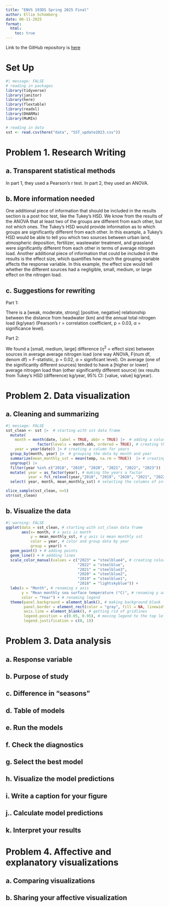 ```yaml
---
title: "ENVS 193DS Spring 2025 Final"
author: Ellie Schomberg
date: 06-11-2025
format: 
  html:
    toc: true
---
```


Link to the GitHub repository is [here](https://github.com/ellieschomberg/ENVS-193DS_spring-2025_final)

# Set Up

```r
#| message: FALSE
# reading in packages
library(tidyverse)
library(janitor)
library(here)
library(flextable)
library(readxl)
library(DHARMa)
library(MuMIn)

# reading in data
sst <- read.csv(here("data", "SST_update2023.csv"))
```

# Problem 1. Research Writing

## a. Transparent statistical methods

In part 1, they used a Pearson's r test. In part 2, they used an ANOVA.

## b. More information needed

One additional piece of information that should be included in the results section is a post hoc test, like the Tukey's HSD. We know from the results of the ANOVA that at least two of the groups are different from each other, but not which ones. The Tukey's HSD would provide information as to which groups are significantly different from each other. In this example, a Tukey's HSD would be able to tell you which two sources between urban land, atmospheric deposition, fertilizer, wastewater treatment, and grassland were significantly different from each other in terms of average nitrogen load. Another additional piece of information that could be included in the results is the effect size, which quantifies how much the grouping variable affects the response variable. In this example, the effect size would tell whether the different sources had a negligible, small, medium, or large effect on the nitrogen load.

## c. Suggestions for rewriting

Part 1:

There is a [weak, moderate, strong] [positive, negative] relationship between the distance from headwater (km) and the annual total nitrogen load (kg/year) (Pearson's r = correlation coefficient, p = 0.03, $\alpha$ = significance level).

Part 2:

We found a [small, medium, large] difference ($\eta^2$ = effect size) between sources in average average nitrogen load (one way ANOVA, F(num df, denom df) = F-statistic, p = 0.02, $\alpha$ = significant level). On average (one of the significantly different sources) tended to have a [higher or lower] average nitrogen load than (other significantly different source) (ex results from Tukey's HSD (difference) kg/year, 95% CI: [value, value] kg/year).


# Problem 2. Data visualization

## a. Cleaning and summarizing

```r
#| message: FALSE
sst_clean <- sst |>  # starting with sst data frame
  mutate(
    month = month(date, label = TRUE, abbr = TRUE) |>  # adding a column for months
              factor(levels = month.abb, ordered = TRUE), # creating the months as an ordinal factor with name abbreviations
    year = year(date)) |> # creating a column for years
  group_by(month, year) |>  # grouping the data by month and year
  summarize(mean_monthly_sst = mean(temp, na.rm = TRUE))  |> # creating the mean monthly sst column
  ungroup() |> 
  filter(year %in% c("2018", "2019", "2020", "2021", "2022", "2023")) |> # filtering to include 2018-2023
  mutate( year = as_factor(year), # making the years a factor
          year = fct_relevel(year,"2018", "2019", "2020", "2021", "2022", "2023")) |> 
  select( year, month, mean_monthly_sst) # selecting the columns of interest

slice_sample(sst_clean, n=5) 
str(sst_clean)
```


## b. Visualize the data

```r
#| warning: FALSE
ggplot(data = sst_clean, # starting with sst_clean data frame
       aes(x= month, # x axis is month
           y = mean_monthly_sst, # y axis is mean monthly sst
           color = year, # color and group data by year
           group = year)) +
  geom_point() + # adding points
  geom_line() + # addding lines
  scale_color_manual(values = c("2023" = "steelblue4", # creating color gradient
                                "2022" = "steelblue", 
                                "2021" = "steelblue3", 
                                "2020" = "steelblue2",  
                                "2019" = "steelblue1", 
                                "2018" = "lightskyblue")) +
  labs(x = "Month", # renaming x axis
       y = "Mean monthly sea surface temperature (°C)", # renaming y axis
       color = "Year") + # renaming legend
  theme(panel.background = element_blank(), # making background blank
        panel.border = element_rect(color = "gray", fill = NA, linewidth = 1), # adding border
        axis.line = element_blank(), # getting rid of gridlines
        legend.position = c(0.05, 0.95), # moving legend to the top left inside the panel
        legend.justification = c(0, 1))
```


# Problem 3. Data analysis

## a. Response variable

## b. Purpose of study

## c. Difference in "seasons"

## d. Table of models

## e. Run the models

## f. Check the diagnostics

## g. Select the best model

## h. Visualize the model predictions

## i. Write a caption for your figure

## j.. Calculate model predictions

## k. Interpret your results

# Problem 4. Affective and explanatory visualizations

## a. Comparing visualizations



## b. Sharing your affective visualization

